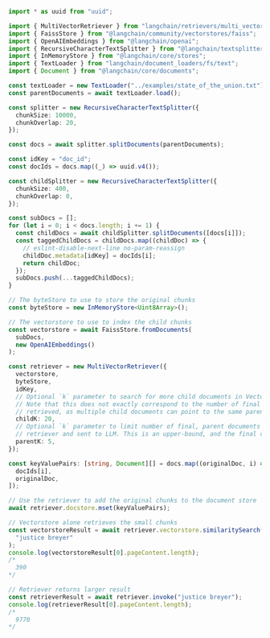 ```typescript
import * as uuid from "uuid";

import { MultiVectorRetriever } from "langchain/retrievers/multi_vector";
import { FaissStore } from "@langchain/community/vectorstores/faiss";
import { OpenAIEmbeddings } from "@langchain/openai";
import { RecursiveCharacterTextSplitter } from "@langchain/textsplitters";
import { InMemoryStore } from "@langchain/core/stores";
import { TextLoader } from "langchain/document_loaders/fs/text";
import { Document } from "@langchain/core/documents";

const textLoader = new TextLoader("../examples/state_of_the_union.txt");
const parentDocuments = await textLoader.load();

const splitter = new RecursiveCharacterTextSplitter({
  chunkSize: 10000,
  chunkOverlap: 20,
});

const docs = await splitter.splitDocuments(parentDocuments);

const idKey = "doc_id";
const docIds = docs.map((_) => uuid.v4());

const childSplitter = new RecursiveCharacterTextSplitter({
  chunkSize: 400,
  chunkOverlap: 0,
});

const subDocs = [];
for (let i = 0; i < docs.length; i += 1) {
  const childDocs = await childSplitter.splitDocuments([docs[i]]);
  const taggedChildDocs = childDocs.map((childDoc) => {
    // eslint-disable-next-line no-param-reassign
    childDoc.metadata[idKey] = docIds[i];
    return childDoc;
  });
  subDocs.push(...taggedChildDocs);
}

// The byteStore to use to store the original chunks
const byteStore = new InMemoryStore<Uint8Array>();

// The vectorstore to use to index the child chunks
const vectorstore = await FaissStore.fromDocuments(
  subDocs,
  new OpenAIEmbeddings()
);

const retriever = new MultiVectorRetriever({
  vectorstore,
  byteStore,
  idKey,
  // Optional `k` parameter to search for more child documents in VectorStore.
  // Note that this does not exactly correspond to the number of final (parent) documents
  // retrieved, as multiple child documents can point to the same parent.
  childK: 20,
  // Optional `k` parameter to limit number of final, parent documents returned from this
  // retriever and sent to LLM. This is an upper-bound, and the final count may be lower than this.
  parentK: 5,
});

const keyValuePairs: [string, Document][] = docs.map((originalDoc, i) => [
  docIds[i],
  originalDoc,
]);

// Use the retriever to add the original chunks to the document store
await retriever.docstore.mset(keyValuePairs);

// Vectorstore alone retrieves the small chunks
const vectorstoreResult = await retriever.vectorstore.similaritySearch(
  "justice breyer"
);
console.log(vectorstoreResult[0].pageContent.length);
/*
  390
*/

// Retriever returns larger result
const retrieverResult = await retriever.invoke("justice breyer");
console.log(retrieverResult[0].pageContent.length);
/*
  9770
*/
```
